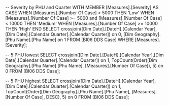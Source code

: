 ﻿-- Severity by PHU and Quarter
WITH MEMBER [Measures].[Severity] AS
CASE 
WHEN [Measures].[Number Of Case] < 5000 THEN 'Low'
WHEN [Measures].[Number Of Case] >= 5000 and [Measures].[Number Of Case] < 10000 THEN 'Medium'
WHEN [Measures].[Number Of Case] >= 10000 THEN 'High'
END
SELECT crossjoin([Dim Date].[DateH].[Calendar Year],[Dim Date].[Calendar Quarter].[Calendar Quarter]) on 0,
[Dim Geography].[Phu Name].[Phu Name] on 1
FROM [BI06 DDS Case]
WHERE  [Measures].[Severity];


-- 5 PHU lowest
SELECT crossjoin([Dim Date].[DateH].[Calendar Year],[Dim Date].[Calendar Quarter].[Calendar Quarter]) on 1,
		TopCount(Order([Dim Geography].[Phu Name].[Phu Name], [Measures].[Number Of Case]), 5) on 0
FROM [BI06 DDS Case];

-- 5 PHU highest
SELECT crossjoin([Dim Date].[DateH].[Calendar Year],[Dim Date].[Calendar Quarter].[Calendar Quarter]) on 1,
		TopCount(Order([Dim Geography].[Phu Name].[Phu Name], [Measures].[Number Of Case], DESC), 5) on 0
FROM [BI06 DDS Case];